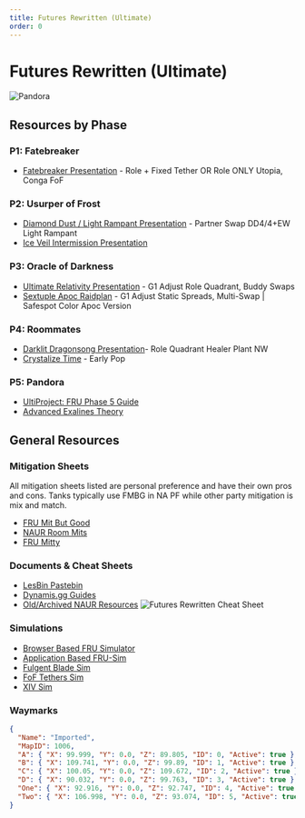 ```yaml
---
title: Futures Rewritten (Ultimate)
order: 0
---
```


# Futures Rewritten (Ultimate)

![Pandora](/images/thumbnails/ultimate/Pandora.png)

## Resources by Phase

### P1: Fatebreaker

- [Fatebreaker Presentation](https://tinyurl.com/lesbin-p1) - Role + Fixed Tether OR Role ONLY Utopia, Conga FoF

### P2: Usurper of Frost

- [Diamond Dust / Light Rampant Presentation](https://tinyurl.com/lesbin-p2) - Partner Swap DD4/4+EW Light Rampant
- [Ice Veil Intermission Presentation](https://tinyurl.com/lesbin-intermission)

### P3: Oracle of Darkness

- [Ultimate Relativity Presentation](https://tinyurl.com/lesbin-ur) - G1 Adjust Role Quadrant, Buddy Swaps
- [Sextuple Apoc Raidplan](https://raidplan.io/plan/gU44027CtpmKs-sC) - G1 Adjust Static Spreads, Multi-Swap | Safespot Color Apoc Version

### P4: Roommates

- [Darklit Dragonsong Presentation](https://tinyurl.com/lesbin-darklit)- Role Quadrant Healer Plant NW
- [Crystalize Time](https://tinyurl.com/lesbin-ct) - Early Pop

### P5: Pandora

- [UltiProject: FRU Phase 5 Guide](https://slides.com/ultiproject/frup5/scroll)
- [Advanced Exalines Theory](https://docs.google.com/document/d/1tJ0ANAgAwSqM1Ytc1eyRaal-ewbkGcdHmrup6sO0078/edit?tab=t.0#heading=h.kyvt2kb6brld)

## General Resources

### Mitigation Sheets

All mitigation sheets listed are personal preference and have their own pros and cons.
Tanks typically use FMBG in NA PF while other party mitigation is mix and match.

- [FRU Mit But Good](http://mit.lesb.in/)
- [NAUR Room Mits](https://tinyurl.com/NAUR-Room-Mits)
- [FRU Mitty](https://tinyurl.com/frumitty)

### Documents & Cheat Sheets

- [LesBin Pastebin](https://pastebin.com/ue7w9jJH)
- [Dynamis.gg Guides](https://dynamis.gg/fru/)
- [Old/Archived NAUR Resources](https://pastebin.com/Gd8satrK)
  ![Futures Rewritten Cheat Sheet](/images/ultimates/fru/fru_cheatsheet.png)

### Simulations

- [Browser Based FRU Simulator](https://skyeraf.itch.io/solo-fru-simulator)
- [Application Based FRU-Sim](https://github.com/WCGH/FRU-Sim)
- [Fulgent Blade Sim](https://mathranger101.itch.io/fru-fulgent-blade-sim)
- [FoF Tethers Sim](https://cupnoodle.moe/fru/fof/)
- [XIV Sim](https://www.xivsim.com/fru/)

### Waymarks

```json
{
  "Name": "Imported",
  "MapID": 1006,
  "A": { "X": 99.999, "Y": 0.0, "Z": 89.805, "ID": 0, "Active": true },
  "B": { "X": 109.741, "Y": 0.0, "Z": 99.89, "ID": 1, "Active": true },
  "C": { "X": 100.05, "Y": 0.0, "Z": 109.672, "ID": 2, "Active": true },
  "D": { "X": 90.032, "Y": 0.0, "Z": 99.763, "ID": 3, "Active": true },
  "One": { "X": 92.916, "Y": 0.0, "Z": 92.747, "ID": 4, "Active": true },
  "Two": { "X": 106.998, "Y": 0.0, "Z": 93.074, "ID": 5, "Active": true }
}
```
